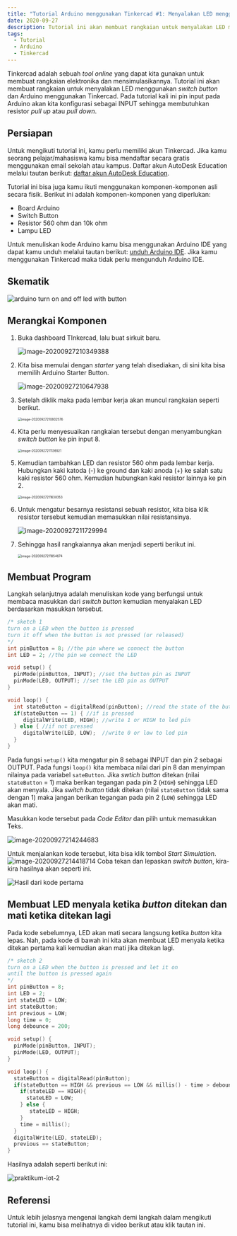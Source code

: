 ```yaml
---
title: "Tutorial Arduino menggunakan Tinkercad #1: Menyalakan LED menggunakan Switch Button"
date: 2020-09-27
description: Tutorial ini akan membuat rangkaian untuk menyalakan LED menggunakan *switch button* dan Arduino menggunakan Tinkercad
tags:
  - Tutorial
  - Arduino
  - Tinkercad
---
```


Tinkercad adalah sebuah *tool online* yang dapat kita gunakan untuk membuat rangkaian elektronika dan mensimulasikannya.  Tutorial ini akan membuat rangkaian untuk menyalakan LED menggunakan *switch button* dan Arduino menggunakan Tinkercad. Pada tutorial kali ini pin input pada Arduino akan kita konfigurasi sebagai INPUT sehingga membutuhkan resistor *pull up* atau *pull down*.



## Persiapan

Untuk mengikuti tutorial ini, kamu perlu memiliki akun Tinkercad. Jika kamu seorang pelajar/mahasiswa kamu bisa mendaftar secara gratis menggunakan email sekolah atau kampus. Daftar akun AutoDesk Education melalui tautan berikut: [daftar akun AutoDesk Education](https://accounts.autodesk.com/register?viewmode=iframe&ReturnUrl=%2Fauthorize%3Fviewmode%3Diframe%26lang%3Den%26uitype%3Deducation%26realm%3Dwww.autodesk.com%26ctx%3Ddotcom%26AuthKey%3D1772329e-0cc7-4f87-bb1d-cd2e3aa9f879).

Tutorial ini bisa juga kamu ikuti menggunakan komponen-komponen asli secara fisik. Berikut ini adalah komponen-komponen yang diperlukan:

- Board Arduino
- Switch Button
- Resistor 560 ohm dan 10k ohm
- Lampu LED

Untuk menuliskan kode Arduino kamu bisa menggunakan Arduino IDE yang dapat kamu unduh melalui tautan berikut: [unduh Arduino IDE](https://www.arduino.cc/en/Main/Software). Jika kamu menggunakan Tinkercad maka tidak perlu mengunduh Arduino IDE.



## Skematik

![arduino turn on and off led with button](index.assets/turn-on-and-off-led-with-button.png)

## Merangkai Komponen

1. Buka dashboard TInkercad, lalu buat sirkuit baru.

   ![image-20200927210349388](index.assets/image-20200927210349388.png)

2. Kita bisa memulai dengan *starter* yang telah disediakan, di sini kita bisa memilih Arduino Starter Button.

   ![image-20200927210647938](index.assets/image-20200927210647938.png)

3. Setelah diklik maka pada lembar kerja akan muncul rangkaian seperti berikut.

   <img src="index.assets/image-20200927210802576.png" alt="image-20200927210802576" style="zoom:50%;" />

4. Kita perlu menyesuaikan rangkaian tersebut dengan menyambungkan *switch button* ke pin input 8.

   <img src="index.assets/image-20200927211136921.png" alt="image-20200927211136921" style="zoom:50%;" />

5. Kemudian tambahkan LED dan resistor 560 ohm pada lembar kerja. Hubungkan kaki katoda (-) ke ground dan kaki anoda (+) ke salah satu kaki resistor 560 ohm. Kemudian hubungkan kaki resistor lainnya ke pin 2.

   <img src="index.assets/image-20200927211638353.png" alt="image-20200927211638353" style="zoom:50%;" />

6. Untuk mengatur besarnya resistansi sebuah resistor, kita bisa klik resistor tersebut kemudian memasukkan nilai resistansinya.

   ![image-20200927211729994](index.assets/image-20200927211729994.png)

7. Sehingga hasil rangkaiannya akan menjadi seperti berikut ini.

   <img src="index.assets/image-20200927211854674.png" alt="image-20200927211854674" style="zoom:50%;" />


## Membuat Program

Langkah selanjutnya adalah menuliskan kode yang berfungsi untuk membaca masukkan dari *switch button* kemudian menyalakan LED berdasarkan masukkan tersebut.

```c++
/* sketch 1 
turn on a LED when the button is pressed
turn it off when the button is not pressed (or released)
*/
int pinButton = 8; //the pin where we connect the button
int LED = 2; //the pin we connect the LED

void setup() {
  pinMode(pinButton, INPUT); //set the button pin as INPUT
  pinMode(LED, OUTPUT); //set the LED pin as OUTPUT
}

void loop() {
  int stateButton = digitalRead(pinButton); //read the state of the button
  if(stateButton == 1) { //if is pressed
     digitalWrite(LED, HIGH); //write 1 or HIGH to led pin
  } else { //if not pressed
     digitalWrite(LED, LOW);  //write 0 or low to led pin
  }
}
```

Pada fungsi `setup()` kita mengatur pin 8 sebagai INPUT dan pin 2 sebagai OUTPUT. Pada fungsi `loop()` kita membaca nilai dari pin 8 dan menyimpan nilainya pada variabel `sateButton`.  Jika *swtich button* ditekan (nilai `stateButton` = 1) maka berikan tegangan pada pin 2 (`HIGH`) sehingga LED akan menyala. Jika *switch button* tidak ditekan (nilai `stateButton` tidak sama dengan 1) maka  jangan berikan tegangan pada pin 2 (`LOW`) sehingga LED akan mati.



Masukkan kode tersebut pada *Code Editor* dan pilih untuk memasukkan Teks.

![image-20200927214244683](index.assets/image-20200927214244683.png)

Untuk menjalankan kode tersebut, kita bisa klik tombol *Start Simulation*. ![image-20200927214418714](index.assets/image-20200927214418714.png) 
Coba tekan dan lepaskan *switch button*, kira-kira hasilnya akan seperti ini.

<img src="index.assets/praktikum-iot-1-1601221739617.gif" alt="Hasil dari kode pertama" />

## Membuat LED menyala ketika *button* ditekan dan mati ketika ditekan lagi

Pada kode sebelumnya, LED akan mati secara langsung ketika *button* kita lepas. Nah, pada kode di bawah ini kita akan membuat LED menyala ketika ditekan pertama kali kemudian akan mati jika ditekan lagi.

```c++
/* sketch 2
turn on a LED when the button is pressed and let it on 
until the button is pressed again
*/
int pinButton = 8;
int LED = 2;
int stateLED = LOW;
int stateButton;
int previous = LOW;
long time = 0;
long debounce = 200;

void setup() {
  pinMode(pinButton, INPUT);
  pinMode(LED, OUTPUT);
}

void loop() {
  stateButton = digitalRead(pinButton);  
  if(stateButton == HIGH && previous == LOW && millis() - time > debounce) {
    if(stateLED == HIGH){
      stateLED = LOW; 
    } else {
       stateLED = HIGH; 
    }
    time = millis();
  }
  digitalWrite(LED, stateLED);
  previous == stateButton;
}
```

Hasilnya adalah seperti berikut ini:

![praktikum-iot-2](index.assets/praktikum-iot-2-1601221757230.gif)



## Referensi

Untuk lebih jelasnya mengenai langkah demi langkah dalam mengikuti tutorial ini, kamu bisa melihatnya di video berikut atau klik tautan ini.